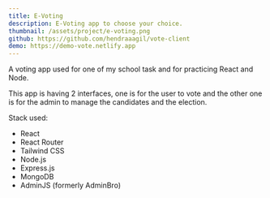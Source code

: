```yaml
---
title: E-Voting
description: E-Voting app to choose your choice.
thumbnail: /assets/project/e-voting.png
github: https://github.com/hendraaagil/vote-client
demo: https://demo-vote.netlify.app
---
```


A voting app used for one of my school task and for practicing React and Node.

This app is having 2 interfaces, one is for the user to vote and the other one is for the admin to manage the candidates and the election.

Stack used:

- React
- React Router
- Tailwind CSS
- Node.js
- Express.js
- MongoDB
- AdminJS (formerly AdminBro)

